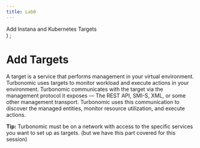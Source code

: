 ```yaml
---
title: Lab0
---
```

  <span>
    Add Instana and Kubernetes Targets <br />
  </span>
)
;

# Add Targets

A target is a service that performs management in your virtual environment. Turbonomic uses targets to monitor workload and execute actions in your environment. Turbonomic communicates with the target via the management protocol it exposes — The REST API, SMI-S, XML, or some other management transport. Turbonomic uses this communication to discover the managed entities, monitor resource utilization, and execute actions.

**Tip:** Turbonomic must be on a network with access to the specific services you want to set up as targets. (but we have this part covered for this session)


